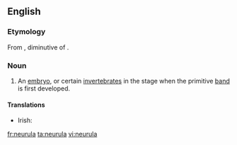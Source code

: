 ==English==

===Etymology===
From {{etyl|NL.}}, diminutive of {{etyl|grc}} {{term|νεῦρον|sc=Grek|tr=[[neuron]]||sinew, tendon, cord}}.

===Noun===
{{en-noun||neurulae}}

# {{zoology}} An [[embryo]], or certain [[invertebrate]]s in the stage when the primitive [[band]] is first developed.

====Translations====
{{trans-top|zoology: an embryo, or certain invertebrates in the state when the primitive band is first developed}}
* Irish: {{t|ga|néarúl|m}}
{{trans-mid}}
{{trans-bottom}}

[[fr:neurula]]
[[ta:neurula]]
[[vi:neurula]]
